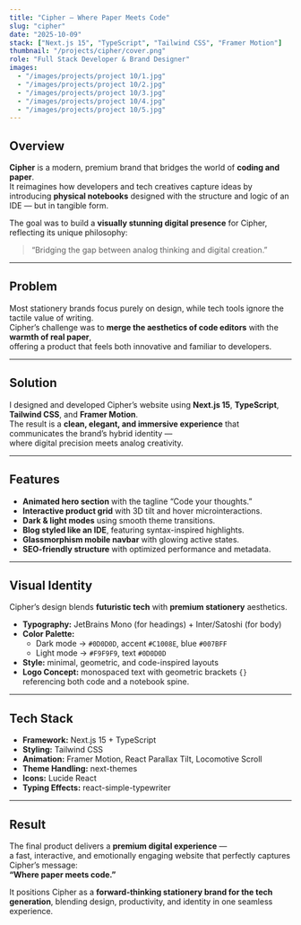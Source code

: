 ```yaml
---
title: "Cipher — Where Paper Meets Code"
slug: "cipher"
date: "2025-10-09"
stack: ["Next.js 15", "TypeScript", "Tailwind CSS", "Framer Motion"]
thumbnail: "/projects/cipher/cover.png"
role: "Full Stack Developer & Brand Designer"
images:
  - "/images/projects/project 10/1.jpg"
  - "/images/projects/project 10/2.jpg"
  - "/images/projects/project 10/3.jpg"
  - "/images/projects/project 10/4.jpg"
  - "/images/projects/project 10/5.jpg"
---
```


## Overview
**Cipher** is a modern, premium brand that bridges the world of **coding and paper**.  
It reimagines how developers and tech creatives capture ideas by introducing **physical notebooks** designed with the structure and logic of an IDE — but in tangible form.

The goal was to build a **visually stunning digital presence** for Cipher, reflecting its unique philosophy:  
> “Bridging the gap between analog thinking and digital creation.”

---

## Problem
Most stationery brands focus purely on design, while tech tools ignore the tactile value of writing.  
Cipher’s challenge was to **merge the aesthetics of code editors** with the **warmth of real paper**,  
offering a product that feels both innovative and familiar to developers.

---

## Solution
I designed and developed Cipher’s website using **Next.js 15**, **TypeScript**, **Tailwind CSS**, and **Framer Motion**.  
The result is a **clean, elegant, and immersive experience** that communicates the brand’s hybrid identity —  
where digital precision meets analog creativity.

---

## Features
- **Animated hero section** with the tagline “Code your thoughts.”  
- **Interactive product grid** with 3D tilt and hover microinteractions.  
- **Dark & light modes** using smooth theme transitions.  
- **Blog styled like an IDE**, featuring syntax-inspired highlights.  
- **Glassmorphism mobile navbar** with glowing active states.  
- **SEO-friendly structure** with optimized performance and metadata.

---

## Visual Identity
Cipher’s design blends **futuristic tech** with **premium stationery** aesthetics.  

- **Typography:** JetBrains Mono (for headings) + Inter/Satoshi (for body)  
- **Color Palette:**  
  - Dark mode → `#0D0D0D`, accent `#C1008E`, blue `#007BFF`  
  - Light mode → `#F9F9F9`, text `#0D0D0D`  
- **Style:** minimal, geometric, and code-inspired layouts  
- **Logo Concept:** monospaced text with geometric brackets `{}` referencing both code and a notebook spine.

---

## Tech Stack
- **Framework:** Next.js 15 + TypeScript  
- **Styling:** Tailwind CSS  
- **Animation:** Framer Motion, React Parallax Tilt, Locomotive Scroll  
- **Theme Handling:** next-themes  
- **Icons:** Lucide React  
- **Typing Effects:** react-simple-typewriter  

---

## Result
The final product delivers a **premium digital experience** —  
a fast, interactive, and emotionally engaging website that perfectly captures Cipher’s message:  
**“Where paper meets code.”**

It positions Cipher as a **forward-thinking stationery brand for the tech generation**, blending design, productivity, and identity in one seamless experience.

